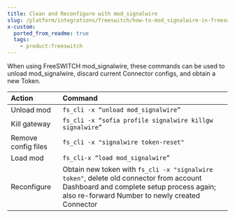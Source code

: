 ```yaml
---
title: Clean and Reconfigure with mod_signalwire
slug: /platform/integrations/freeswitch/how-to-mod_signalwire-in-freeswitch-clean-and-reconfigure
x-custom:
  ported_from_readme: true
  tags:
    - product:freeswitch
---
```



When using FreeSWITCH mod_signalwire, these commands can be used to unload mod_signalwire, discard current Connector configs, and obtain a new Token.

| Action              | Command                                                                                                                                                                               |
|:--------------------|:--------------------------------------------------------------------------------------------------------------------------------------------------------------------------------------|
| Unload mod          | `fs_cli -x “unload mod_signalwire”`                                                                                                                                                   |
| Kill gateway        | `fs_cli -x “sofia profile signalwire killgw signalwire”`                                                                                                                              |
| Remove config files | `fs_cli -x "signalwire token-reset"`                                                                                                                                                  |
| Load mod            | `fs_cli-x “load mod_signalwire”`                                                                                                                                                      |
| Reconfigure         | Obtain new token with `fs_cli -x "signalwire token"`, delete old connector from account Dashboard and complete setup process again; also re-forward Number to newly created Connector |
